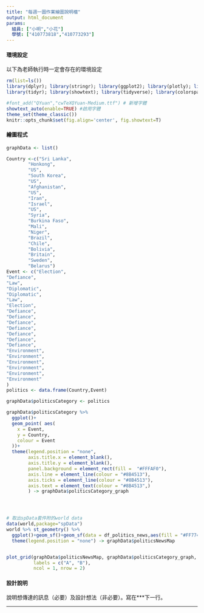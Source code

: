 ```yaml
---
title: "每週一圖作業繪圖說明檔"
output: html_document
params:
  組員: ["小明","小花"]  
  學號: ["410773818","410773293"]
---
```


#### 環境設定

以下為老師執行時一定會存在的環境設定
```r
rm(list=ls())
library(dplyr); library(stringr); library(ggplot2); library(plotly); library(lubridate); library(readr); library(colorspace); library(grDevices); library(shiny); library(shinyjs); library(scales);
library(tidyr); library(showtext); library(tidyverse); library(colorspace);library(sf);library(cowplot)

#font_add("QYuan","cwTeXQYuan-Medium.ttf") # 新增字體
showtext_auto(enable=TRUE) #啟用字體
theme_set(theme_classic())
knitr::opts_chunk$set(fig.align='center', fig.showtext=T)
```


#### 繪圖程式

```r
graphData <- list()

Country <-c("Sri Lanka",
        "Honkong",
        "US",
        "South Korea",
        "US",
        "Afghanistan",
        "US",
        "Iran",
        "Israel",
        "US",
        "Syria",
        "Burkina Faso",
        "Mali",
        "Niger",
        "Brazil",
        "Chile",
        "Bolivia",
        "Britain",
        "Sweden",
        "Belarus")
Event <- c("Election",
"Defiance",
"Law",
"Diplomatic",
"Diplomatic",
"Law",
"Election",
"Defiance",
"Defiance",
"Defiance",
"Defiance",
"Defiance",
"Defiance",
"Defiance",
"Environment",
"Environment",
"Environment",
"Environment",
"Environment",
"Environment"
)
politics <- data.frame(Country,Event)

graphData$politicsCategory <- politics

graphData$politicsCategory %>%
  ggplot()+
  geom_point( aes(
    x = Event,
    y = Country,
    colour = Event
  ))+
  theme(legend.position = "none",
        axis.title.x = element_blank(),
        axis.title.y = element_blank(),
        panel.background = element_rect(fill = 	"#FFFAF0"),
        axis.line = element_line(colour = "#8B4513"),
        axis.ticks = element_line(colour = "#8B4513"),
        axis.text = element_text(colour = "#8B4513",)
        ) -> graphData$politicsCategory_graph




# 取出spData套件附的world data
data(world,package="spData")
world %>% st_geometry() %>%
  ggplot()+geom_sf()+geom_sf(data = df_politics_news,aes(fill = "#FF7744"))+
  theme(legend.position = "none") -> graphData$politicsNewsMap


plot_grid(graphData$politicsNewsMap, graphData$politicsCategory_graph, 
          labels = c("A", "B"),
          ncol = 1, nrow = 2)

```

#### 設計說明
說明想傳達的訊息（必要）及設計想法（非必要）。寫在***下一行。

*** 

